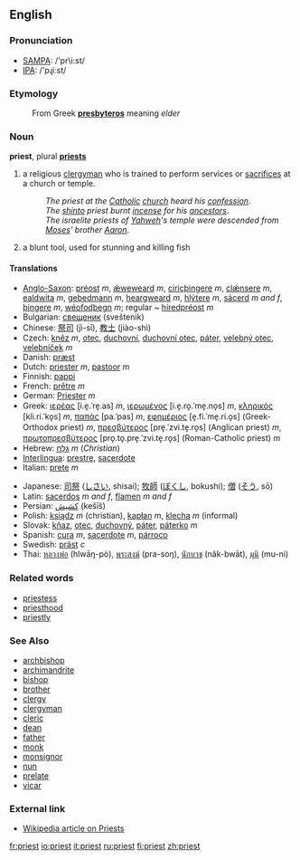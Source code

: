 ==English==

===Pronunciation===
*[[w:SAMPA|SAMPA]]: /'pr\i:st/
*[[w:IPA|IPA]]: /'pɻiːst/

===Etymology===
:From Greek '''[[presbyteros]]''' meaning ''elder''

===Noun===
'''priest''', plural '''[[priests]]'''

# a religious [[clergyman]] who is trained to perform services or [[sacrifice]]s at a church or temple.
#:''The priest at the [[Catholic]] [[church]] heard his [[confession]]''.
#:''The [[shinto]] priest burnt [[incense]] for his [[ancestors]]''.
#:''The israelite priests of [[Yahweh]]'s temple were descended from [[Moses]]' brother [[Aaron]]''.
# a blunt tool, used for stunning and killing fish

====Translations====
{{top}}
*[[Anglo-Saxon]]: [[préost]] ''m'', [[ǽweweard]] ''m'', [[ciricþingere]] ''m'', [[clǽnsere]] ''m'', [[ealdwita]] ''m'', [[gebedmann]] ''m'', [[heargweard]] ''m'', [[hlýtere]] ''m'', [[sácerd]] ''m and f'', [[þingere]] ''m'', [[wéofodþegn]] ''m''; regular ~ [[híredpréost]] ''m''
*Bulgarian: [[свещеник]] (sveštenik)
*Chinese: [[祭司]] (jì-sī), [[教士]] (jiào-shì)
*Czech: [[kněz]] ''m'', [[otec]], [[duchovní]], [[duchovní otec]], [[páter]], [[velebný otec]], [[velebníček]] ''m''
*Danish: [[præst]]
*Dutch: [[priester]] ''m'', [[pastoor]] ''m''
*Finnish: [[pappi]]
*French: [[prêtre]] ''m''
*German: [[Priester]] ''m''
*Greek: [[ιερέας]] [i.e̞.ˈre̞.as] ''m'', [[ιερωμένος]] [i.e̞.ro̞.ˈme̞.no̞s] ''m'', [[κληρικός]] [kli.ri.ˈko̞s] ''m'', [[παπάς]] [pa.ˈpas] ''m'', [[εφημέριος]] [e̞.fi.ˈme̞.ri.o̞s] (Greek-Orthodox priest) ''m'', [[πρεσβύτερος]] [pre̞.ˈzvi.te̞.ro̞s] (Anglican priest) ''m'', [[πρωτοπρεσβύτερος]] [pro̞.to̞.pre̞.ˈzvi.te̞.ro̞s] (Roman-Catholic priest) ''m''
*Hebrew: [[גלח|גַּלָּח]] ''m'' (''Christian'')
*[[Interlingua]]: [[prestre]], [[sacerdote]]
*Italian: [[prete]] ''m''
{{mid}}
*Japanese: [[司祭]] ([[しさい]], shisai); [[牧師]] ([[ぼくし]], bokushi); [[僧]] ([[そう]], sō)
*Latin: [[sacerdos]] ''m and f'', [[flamen]] ''m and f''
*Persian: [[کشیش]] (kešīš)
*Polish: [[ksiądz]] ''m'' (christian), [[kapłan]] ''m'', [[klecha]] ''m'' (informal)
*Slovak: [[kňaz]], [[otec]], [[duchovný]], [[páter]], [[páterko]] ''m''
*Spanish: [[cura]] ''m'', [[sacerdote]] ''m'', [[párroco]] {{m}}
*Swedish: [[präst]] ''c''
*Thai: [[หลวงพ่อ]] (hlwāŋ-pò), [[พระสงฆ์]] (pra-soŋ), [[นักบวช]] (nâk-bwāt), [[มุนิ]] (mu-ni)
{{bottom}}

===Related words===
*[[priestess]]
*[[priesthood]]
*[[priestly]]

===See Also===
*[[archbishop]]
*[[archimandrite]]
*[[bishop]]
*[[brother]]
*[[clergy]]
*[[clergyman]]
*[[cleric]]
*[[dean]]
*[[father]]
*[[monk]]
*[[monsignor]]
*[[nun]]
*[[prelate]]
*[[vicar]]

===External link===
*[[w:priest|Wikipedia article on Priests]]

[[fr:priest]]
[[io:priest]]
[[it:priest]]
[[ru:priest]]
[[fi:priest]]
[[zh:priest]]